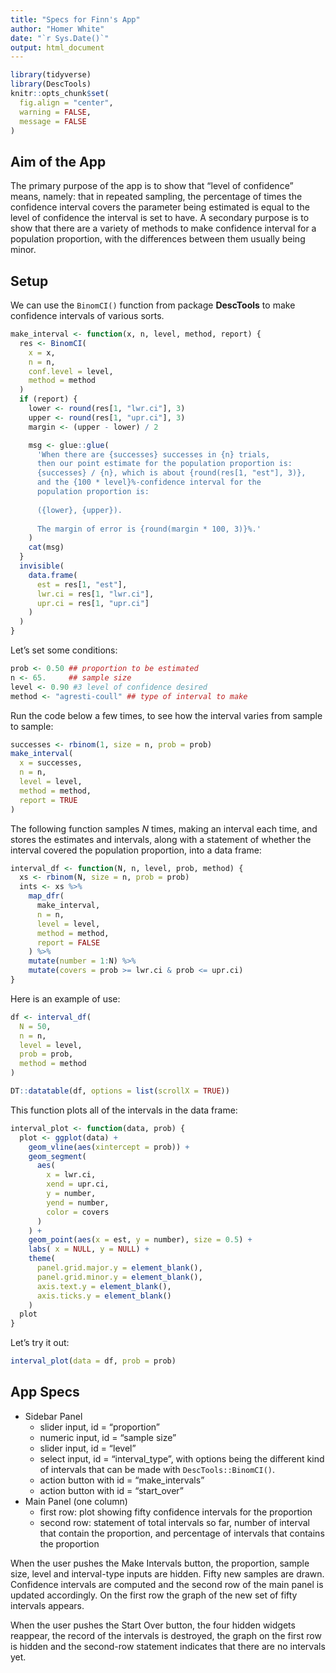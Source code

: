 ```yaml
---
title: "Specs for Finn's App"
author: "Homer White"
date: "`r Sys.Date()`"
output: html_document
---
```


```r
library(tidyverse)
library(DescTools)
knitr::opts_chunk$set(
  fig.align = "center",
  warning = FALSE,
  message = FALSE
)
```

## Aim of the App

The primary purpose of the app is to show that "level of confidence" means, namely:  that in repeated sampling, the percentage of times the confidence interval covers the parameter being estimated is equal to the level of confidence the interval is set to have.  A secondary purpose is to show that there are a variety of methods to make confidence interval for a population proportion, with the differences between them usually being minor.

## Setup

We can use the `BinomCI()` function from package **DescTools** to make confidence intervals of various sorts.


```r
make_interval <- function(x, n, level, method, report) {
  res <- BinomCI(
    x = x,
    n = n,
    conf.level = level,
    method = method
  )
  if (report) {
    lower <- round(res[1, "lwr.ci"], 3)
    upper <- round(res[1, "upr.ci"], 3)
    margin <- (upper - lower) / 2

    msg <- glue::glue(
      'When there are {successes} successes in {n} trials,
      then our point estimate for the population proportion is:
      {successes} / {n}, which is about {round(res[1, "est"], 3)},
      and the {100 * level}%-confidence interval for the
      population proportion is:
  
      ({lower}, {upper}).
  
      The margin of error is {round(margin * 100, 3)}%.'
    )
    cat(msg)
  }
  invisible(
    data.frame(
      est = res[1, "est"],
      lwr.ci = res[1, "lwr.ci"],
      upr.ci = res[1, "upr.ci"]
    )
  )
}
```

Let's set some conditions:

```r
prob <- 0.50 ## proportion to be estimated
n <- 65.     ## sample size
level <- 0.90 #3 level of confidence desired
method <- "agresti-coull" ## type of interval to make
```


Run the code below a few times, to see how the interval varies from sample to sample:


```r
successes <- rbinom(1, size = n, prob = prob)
make_interval(
  x = successes,
  n = n,
  level = level,
  method = method,
  report = TRUE
)
```

The following function samples $N$ times, making an interval each time, and stores the estimates and intervals, along with a statement of whether the interval covered the population proportion, into a data frame:


```r
interval_df <- function(N, n, level, prob, method) {
  xs <- rbinom(N, size = n, prob = prob)
  ints <- xs %>% 
    map_dfr(
      make_interval, 
      n = n, 
      level = level,
      method = method,
      report = FALSE
    ) %>% 
    mutate(number = 1:N) %>% 
    mutate(covers = prob >= lwr.ci & prob <= upr.ci)
}
```

Here is an example of use:


```r
df <- interval_df(
  N = 50,
  n = n,
  level = level,
  prob = prob,
  method = method
)

DT::datatable(df, options = list(scrollX = TRUE))
```

This function plots all of the intervals in the data frame:


```r
interval_plot <- function(data, prob) {
  plot <- ggplot(data) +
    geom_vline(aes(xintercept = prob)) +
    geom_segment(
      aes(
        x = lwr.ci,
        xend = upr.ci,
        y = number,
        yend = number,
        color = covers
      )
    ) +
    geom_point(aes(x = est, y = number), size = 0.5) +
    labs( x = NULL, y = NULL) +
    theme(
      panel.grid.major.y = element_blank(),
      panel.grid.minor.y = element_blank(),
      axis.text.y = element_blank(),
      axis.ticks.y = element_blank()
    )
  plot
}
```

Let's try it out:

```r
interval_plot(data = df, prob = prob)
```


## App Specs

* Sidebar Panel
    * slider input, id = "proportion"
    * numeric input, id = "sample size"
    * slider input, id = "level"
    * select input, id = "interval_type", with options being the different kind of intervals that can be made with `DescTools::BinomCI()`.
    * action button with id = "make_intervals"
    * action button with id = "start_over"
* Main Panel (one column)
    * first row: plot showing fifty confidence intervals for the proportion
    * second row: statement of total intervals so far, number of interval that contain the proportion, and percentage of intervals that contains the proportion

When the user pushes the Make Intervals button, the proportion, sample size, level and interval-type inputs are hidden.  Fifty new samples are drawn.  Confidence intervals are computed and the second row of the main panel is updated accordingly.  On the first row the graph of the new set of fifty intervals appears.

When the user pushes the Start Over button, the four hidden widgets reappear, the record of the intervals is destroyed, the graph on the first row is hidden and the second-row statement indicates that there are no intervals yet.

